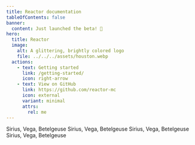 ```yaml
---
title: Reactor documentation
tableOfContents: false
banner:
  content: Just launched the beta! 🎉
hero:
  title: Reactor
  image:
    alt: A glittering, brightly colored logo
    file: ../../../assets/houston.webp
  actions:
    - text: Getting started
      link: /getting-started/
      icon: right-arrow
    - text: View on GitHub
      link: https://github.com/reactor-mc
      icon: external
      variant: minimal
      attrs:
        rel: me
---
```



<CardGrid>
  <Card title="Stars" icon="star">
    Sirius, Vega, Betelgeuse
  </Card>
  <Card title="Stars" icon="star">
    Sirius, Vega, Betelgeuse
  </Card>
  <Card title="Stars" icon="star">
    Sirius, Vega, Betelgeuse
  </Card>
  <Card title="Stars" icon="star">
    Sirius, Vega, Betelgeuse
  </Card>
</CardGrid>
